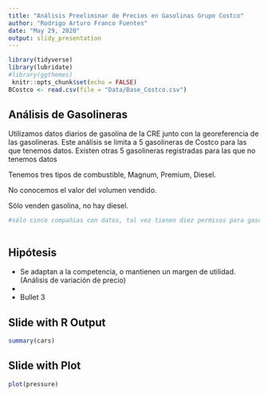 ```yaml
---
title: "Análisis Preeliminar de Precios en Gasolinas Grupo Costco"
author: "Rodrigo Arturo Franco Fuentes"
date: "May 29, 2020"
output: slidy_presentation
---
```


```r
library(tidyverse)
library(lubridate)
#library(ggthemes)
 knitr::opts_chunk$set(echo = FALSE)
BCostco <- read.csv(file = "Data/Base_Costco.csv")
```

## Análisis de Gasolineras
Utilizamos datos diarios de gasolina de la CRE junto con la georeferencia de las gasolineras. Este análisis se limita  a 5 gasolineras de Costco para las que tenemos datos. Existen otras 5 gasolineras registradas para las que no tenemos datos

Tenemos tres tipos de combustible, Magnum, Premium, Diesel. 

No conocemos el valor del volumen vendido. 

Sólo venden gasolina, no hay diesel. 

```r
#sólo cinco compañias con datos, tal vez tienen diez permisos para gasolineras que van a abrir en el futuro



```


## Hipótesis

- Se adaptan a la competencia, o mantienen un margen de utilidad.  (Análisis de variación de precio)
- 
- Bullet 3

## Slide with R Output

```r
summary(cars)
```

## Slide with Plot

```r
plot(pressure)
```

